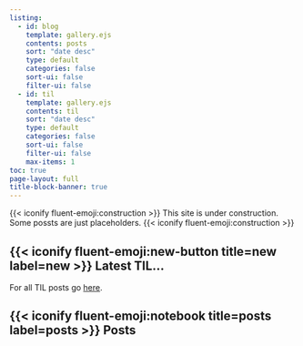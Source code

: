 ```yaml
---
listing:
  - id: blog
    template: gallery.ejs
    contents: posts
    sort: "date desc"
    type: default
    categories: false
    sort-ui: false
    filter-ui: false
  - id: til
    template: gallery.ejs
    contents: til
    sort: "date desc"
    type: default
    categories: false
    sort-ui: false
    filter-ui: false
    max-items: 1
toc: true
page-layout: full
title-block-banner: true
---
```


:::{.callout-warning}
{{< iconify fluent-emoji:construction >}} This site is under construction. Some
possts are just placeholders. {{< iconify fluent-emoji:construction >}}
:::

## {{< iconify fluent-emoji:new-button title=new label=new >}} Latest TIL...
For all TIL posts go [here](./til.qmd).

:::{#til}
:::

## {{< iconify fluent-emoji:notebook title=posts label=posts >}} Posts
:::{#blog}
:::
